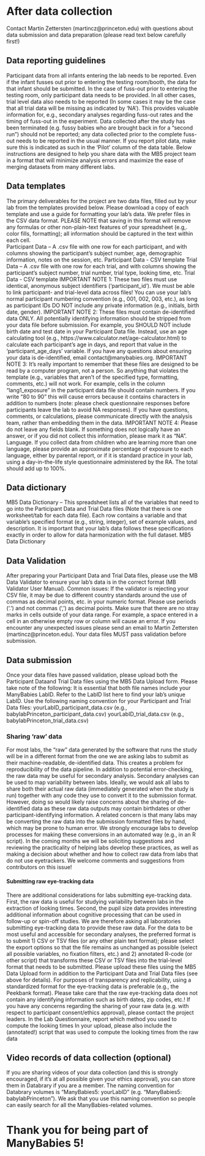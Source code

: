 # After data collection

Contact Martin Zettersten (martincz\@princeton.edu) with questions about data submission and data preparation (please read text below carefully first!)

## Data reporting guidelines

Participant data from all infants entering the lab needs to be reported. Even if the infant fusses out prior to entering the testing room/booth, the data for that infant should be submitted. In the case of fuss-out prior to entering the testing room, only participant data needs to be provided. In all other cases, trial level data also needs to be reported (In some cases it may be the case that all trial data will be missing as indicated by ‘NA’). This provides valuable information for, e.g., secondary analyses regarding fuss-out rates and the timing of fuss-out in the experiment. Data collected after the study has been terminated (e.g. fussy babies who are brought back in for a “second run”) should not be reported; any data collected prior to the complete fuss-out needs to be reported in the usual manner. If you report pilot data, make sure this is indicated as such in the ‘Pilot’ column of the data table. Below instructions are designed to help you share data with the MB5 project team in a format that will minimize analysis errors and maximize the ease of merging datasets from many different labs.

## Data templates

The primary deliverables for the project are two data files, filled out by your lab from the templates provided below. Please download a copy of each template and use a guide for formatting your lab’s data. We prefer files in the CSV data format. PLEASE NOTE that saving in this format will remove any formulas or other non-plain-text features of your spreadsheet (e.g,. color fills, formatting); all information should be captured in the text within each cell.\
Participant Data – A .csv file with one row for each participant, and with columns showing the participant’s subject number, age, demographic information, notes on the session, etc. Participant Data - CSV template Trial Data – A .csv file with one row for each trial, and with columns showing the participant’s subject number, trial number, trial type, looking time, etc. Trial Data - CSV template IMPORTANT NOTE 1: These two files must use identical, anonymous subject identifiers (‘participant_id’). We must be able to link participant- and trial-level data across files! You can use your lab’s normal participant numbering convention (e.g., 001, 002, 003, etc.), as long as participant IDs DO NOT include any private information (e.g., initials, birth date, gender). IMPORTANT NOTE 2: These files must contain de-identified data ONLY. All potentially identifying information should be stripped from your data file before submission. For example, you SHOULD NOT include birth date and test date in your Participant Data file. Instead, use an age calculating tool (e.g., https://www.calculator.net/age-calculator.html) to calculate each participant’s age in days, and report that value in the ‘participant_age_days’ variable. If you have any questions about ensuring your data is de-identified, email contact\@manybabies.org. IMPORTANT NOTE 3: It’s really important to remember that these files are designed to be read by a computer program, not a person. So anything that violates the template (e.g., variables that aren’t of the specified type, formatting, comments, etc.) will not work. For example, cells in the column "lang1_exposure" in the participant data file should contain numbers. If you write "80 to 90" this will cause errors because it contains characters in addition to numbers (note: please check questionnaire responses before participants leave the lab to avoid NA responses). If you have questions, comments, or calculations, please communicate directly with the analysis team, rather than embedding them in the data. IMPORTANT NOTE 4: Please do not leave any fields blank. If something does not logically have an answer, or if you did not collect this information, please mark it as “NA”. Language. If you collect data from children who are learning more than one language, please provide an approximate percentage of exposure to each language, either by parental report, or if it is standard practice in your lab, using a day-in-the-life style questionnaire administered by the RA. The total should add up to 100%.

## Data dictionary

MB5 Data Dictionary – This spreadsheet lists all of the variables that need to go into the Participant Data and Trial Data files (Note that there is one worksheet/tab for each data file). Each row contains a variable and that variable’s specified format (e.g., string, integer), set of example values, and description. It is important that your lab’s data follows these specifications exactly in order to allow for data harmonization with the full dataset. MB5 Data Dictionary

## Data Validation

After preparing your Participant Data and Trial Data files, please use the MB Data Validator to ensure your lab’s data is in the correct format (MB Validator User Manual). Common issues: If the validator is rejecting your CSV file, it may be due to different country standards around the use of commas as decimal points, etc. in your numeric format. Please use periods (‘.’) and not commas (‘,’) as decimal points. Make sure that there are no stray marks in cells outside of your data range. For example, a space entered in a cell in an otherwise empty row or column will cause an error. If you encounter any unexpected issues please send an email to Martin Zettersten (martincz\@princeton.edu). Your data files MUST pass validation before submission.

## Data submission

Once your data files have passed validation, please upload both the Participant Dataand Trial Data files using the MB5 Data Upload form. Please take note of the following: It is essential that both file names include your ManyBabies LabID. Refer to the LabID list here to find your lab’s unique LabID. Use the following naming convention for your Participant and Trial Data files: yourLabID_participant_data.csv (e.g., babylabPrinceton_participant_data.csv) yourLabID_trial_data.csv (e.g., babylabPrinceton_trial_data.csv)

### Sharing ‘raw’ data

For most labs, the “raw” data generated by the software that runs the study will be in a different format from the one we are asking labs to submit as their machine-readable, de-identified data. This creates a problem for reproducibility of the data pipeline. In addition to potential error-checking, the raw data may be useful for secondary analysis. Secondary analyses can be used to map variability between labs. Ideally, we would ask all labs to share both their actual raw data (immediately generated when the study is run) together with any code they use to convert it to the submission format. However, doing so would likely raise concerns about the sharing of de-identified data as these raw data outputs may contain birthdates or other participant-identifying information. A related concern is that many labs may be converting the raw data into the submission formatted files by hand, which may be prone to human error. We strongly encourage labs to develop processes for making these conversions in an automated way (e.g., in an R script). In the coming months we will be soliciting suggestions and reviewing the practicality of helping labs develop these practices, as well as making a decision about whether and how to collect raw data from labs that do not use eyetrackers. We welcome comments and suggestions from contributors on this issue!

#### Submitting raw eye-tracking data

There are additional considerations for labs submitting eye-tracking data. First, the raw data is useful for studying variability between labs in the extraction of looking times. Second, the pupil size data provides interesting additional information about cognitive processing that can be used in follow-up or spin-off studies. We are therefore asking all laboratories submitting eye-tracking data to provide these raw data. For the data to be most useful and accessible for secondary analyses, the preferred format is to submit 1) CSV or TSV files (or any other plain text format); please select the export options so that the file remains as unchanged as possible (select all possible variables, no fixation filters, etc.) and 2) annotated R-code (or other script) that transforms these CSV or TSV files into the trial-level format that needs to be submitted. Please upload these files using the MB5 Data Upload form in addition to the Participant Data and Trial Data files (see above for details). For purposes of transparency and replicability, using a standardized format for the eye-tracking data is preferable (e.g., the Peekbank format). Please take care that the raw eye-tracking data does not contain any identifying information such as birth dates, zip codes, etc.! If you have any concerns regarding the sharing of your raw data (e.g. with respect to participant consent/ethics approval), please contact the project leaders. In the Lab Questionnaire, report which method you used to compute the looking times In your upload, please also include the (annotated!) script that was used to compute the looking times from the raw data

## Video records of data collection (optional)

If you are sharing videos of your data collection (and this is strongly encouraged, if it’s at all possible given your ethics approval), you can store them in Databrary if you are a member. The naming convention for Databrary volumes is “ManyBabies5: yourLabID” (e.g. “ManyBabies5: babylabPrinceton”). We ask that you use this naming convention so people can easily search for all the ManyBabies-related volumes.

# Thank you for being part of ManyBabies 5! {.unnumbered}
